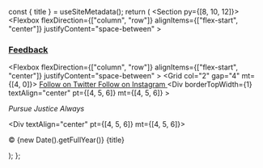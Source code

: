 
  const { title } = useSiteMetadata();
  return (
    <Section py={[8, 10, 12]}>
      <Container>
        <Flexbox
          flexDirection={["column", "row"]}
          alignItems={["flex-start", "center"]}
          justifyContent="space-between"
        >
          <H3 m="0" fontSize="xl|2xl|3xl">
            <a href=""> Feedback </a>
          </H3>
          <NavMenu
            name="footer-example"
            dropdown={false}
            expand={false}
            my="6|0"
            gap="4|8"
          />
          <Flexbox
            flexDirection={["column", "row"]}
            alignItems={["flex-start", "center"]}
            justifyContent="space-between"
          ></Flexbox>
          <Grid col="2" gap="4" mt={[4, 0]}>
            <A href="https://twitter.com/sao4florida" color="text">
              <Icon name="twitter" size={5} />
              <VisuallyHidden>Follow on Twitter</VisuallyHidden>
            </A>
            <A
              href="https://www.facebook.com/SAO4FL/?rf=1747134065611174"
              color="text"
            >
              <Icon name="facebook" size={5} />
              <VisuallyHidden>Follow on Instagram</VisuallyHidden>
            </A>
          </Grid>
        </Flexbox>
        <Div
          borderTopWidth={1}
          textAlign="center"
          pt={[4, 5, 6]}
          mt={[4, 5, 6]}
        >
          <P fontSize="lg" mt="0">
            <em> Pursue Justice Always </em>
          </P>
        </Div>
        <Div textAlign="center" pt={[4, 5, 6]} mt={[4, 5, 6]}>
          <P fontSize="sm" mt="0">
            © {new Date().getFullYear()} {title}
          </P>
        </Div>
      </Container>
    </Section>
  );
};
